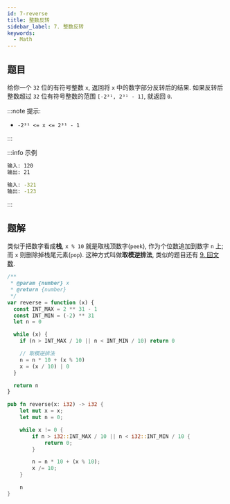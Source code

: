 ```yaml
---
id: 7-reverse
title: 整数反转
sidebar_label: 7. 整数反转
keywords:
  - Math
---
```


## 题目

给你一个 `32` 位的有符号整数 `x`, 返回将 `x` 中的数字部分反转后的结果. 如果反转后整数超过 `32` 位有符号整数的范围 `[-2³¹, 2³¹ - 1]`, 就返回 `0`.

:::note 提示:

- `-2³¹ <= x <= 2³¹ - 1`

:::

:::info 示例

```bash
输入: 120
输出: 21
```

```bash
输入: -321
输出: -123
```

:::

## 题解

类似于把数字看成**栈**, `x % 10` 就是取栈顶数字(`peek`), 作为个位数追加到数字 `n` 上; 而 `x` 则删除掉栈尾元素(`pop`). 这种方式叫做**取模逆排法**, 类似的题目还有 [9. 回文数](/leetcode/easy/9-is-palindrome).


<Tabs>
  <TabItem value="JavaScript" label="JavaScript" default>

```ts
/**
 * @param {number} x
 * @return {number}
 */
var reverse = function (x) {
  const INT_MAX = 2 ** 31 - 1
  const INT_MIN = (-2) ** 31
  let n = 0

  while (x) {
    if (n > INT_MAX / 10 || n < INT_MIN / 10) return 0

    // 取模逆排法
    n = n * 10 + (x % 10)
    x = (x / 10) | 0
  }

  return n
}
```

</TabItem>
<TabItem value="Rust" label="Rust">

```rust
pub fn reverse(x: i32) -> i32 {
    let mut x = x;
    let mut n = 0;

    while x != 0 {
        if n > i32::INT_MAX / 10 || n < i32::INT_MIN / 10 {
            return 0;
        }

        n = n * 10 + (x % 10);
        x /= 10;
    }

    n
}
```

</TabItem>
</Tabs>
